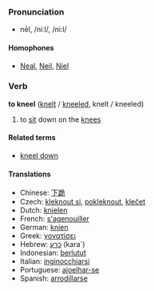 === Pronunciation ===
*nēl, /niːl/, /ni:l/
==== Homophones ====
*[[Neal]], [[Neil]], [[Niel]]

=== Verb ===

'''to kneel''' ([[knelt]] / [[kneeled]], knelt / kneeled)

# to [[sit]] down on the [[knee]]s

==== Related terms ====
*[[kneel down]]

==== Translations ====
*Chinese: [[下跪]]
*Czech: [[kleknout si]], [[pokleknout]], [[klečet]]
*Dutch: [[knielen]]
*French: [[s'agenouiller]]
*German: [[knien]]
*Greek: [[γονατίσει]]
*Hebrew: [[כרע]] (kara`)
*Indonesian: [[lutut|berlutut]]
*Italian: [[inginocchiarsi]]
*Portuguese: [[ajoelhar-se]]
*Spanish: [[arrodillarse]]